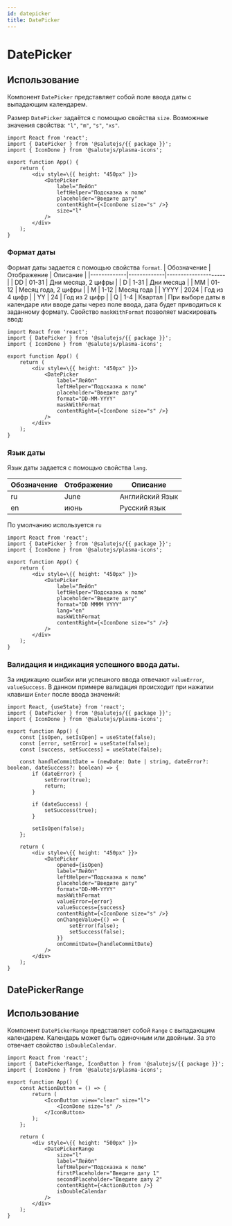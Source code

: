 ```yaml
---
id: datepicker
title: DatePicker
---
```



# DatePicker
<Description name="DatePicker" />
<PropsTable name="DatePicker" exclude={['css']} />

## Использование
Компонент `DatePicker` представляет собой поле ввода даты с выпадающим календарем.

Размер `DatePicker` задаётся с помощью свойства `size`.
Возможные значения свойства: `"l"`, `"m"`, `"s"`, `"xs"`.

```tsx live
import React from 'react';
import { DatePicker } from '@salutejs/{{ package }}';
import { IconDone } from '@salutejs/plasma-icons';

export function App() {
    return (
        <div style=\{{ height: "450px" }}>
            <DatePicker
                label="Лейбл"
                leftHelper="Подсказка к полю"
                placeholder="Введите дату"
                contentRight={<IconDone size="s" />}
                size="l"
            />
        </div>
    );
}
```

### Формат даты
Формат даты задается с помощью свойства `format`.
| Обозначение | Отображение | Описание            |
|-------------|-------------|---------------------|
| DD          | 01-31       | Дни месяца, 2 цифры |
| D           | 1-31        | Дни месяца          |
| MM          | 01-12       | Месяц года, 2 цифры |
| M           | 1-12        | Месяц года          |
| YYYY        | 2024        | Год из 4 цифр       |
| YY          | 24          | Год из 2 цифр       |
| Q           | 1-4         | Квартал             |
При выборе даты в календаре или вводе даты через поле ввода, дата будет приводиться к заданному формату.
Свойство `maskWithFormat` позволяет маскировать ввод:

```tsx live
import React from 'react';
import { DatePicker } from '@salutejs/{{ package }}';
import { IconDone } from '@salutejs/plasma-icons';

export function App() {
    return (
        <div style=\{{ height: "450px" }}>
            <DatePicker
                label="Лейбл"
                leftHelper="Подсказка к полю"
                placeholder="Введите дату"
                format="DD-MM-YYYY"
                maskWithFormat
                contentRight={<IconDone size="s" />}
            />
        </div>
    );
}
```

### Язык даты
Язык даты задается с помощью свойства `lang`.

| Обозначение | Отображение | Описание            |
|-------------|-------------|---------------------|
| ru          | June        | Английский Язык     |
| en          | июнь        | Русский язык        |

По умолчанию используется `ru`

```tsx live
import React from 'react';
import { DatePicker } from '@salutejs/{{ package }}';
import { IconDone } from '@salutejs/plasma-icons';

export function App() {
    return (
        <div style=\{{ height: "450px" }}>
            <DatePicker
                label="Лейбл"
                leftHelper="Подсказка к полю"
                placeholder="Введите дату"
                format="DD MMMM YYYY"
                lang="en"
                maskWithFormat
                contentRight={<IconDone size="s" />}
            />
        </div>
    );
}
```

### Валидация и индикация успешного ввода даты.
За индикацию ошибки или успешного ввода отвечают `valueError`, `valueSuccess`.
В данном примере валидация происходит при нажатии клавиши `Enter` после ввода значений:

```tsx live
import React, {useState} from 'react';
import { DatePicker } from '@salutejs/{{ package }}';
import { IconDone } from '@salutejs/plasma-icons';

export function App() {
    const [isOpen, setIsOpen] = useState(false);
    const [error, setError] = useState(false);
    const [success, setSuccess] = useState(false);

    const handleCommitDate = (newDate: Date | string, dateError?: boolean, dateSuccess?: boolean) => {
        if (dateError) {
            setError(true);
            return;
        }

        if (dateSuccess) {
            setSuccess(true);
        }

        setIsOpen(false);
    };

    return (
        <div style=\{{ height: "450px" }}>
            <DatePicker
                opened={isOpen}
                label="Лейбл"
                leftHelper="Подсказка к полю"
                placeholder="Введите дату"
                format="DD-MM-YYYY"
                maskWithFormat
                valueError={error}
                valueSuccess={success}
                contentRight={<IconDone size="s" />}
                onChangeValue={() => {
                    setError(false);
                    setSuccess(false);
                }}
                onCommitDate={handleCommitDate}
            />
        </div>
    );
}
```

## DatePickerRange
<Description name="DatePickerRange" />
<PropsTable name="DatePickerRange" exclude={['css']} />

## Использование
Компонент `DatePickerRange` представляет собой `Range` с выпадающим календарем.
Календарь может быть одиночным или двойным. За это отвечает свойство `isDoubleCalendar`.

```tsx live
import React from 'react';
import { DatePickerRange, IconButton } from '@salutejs/{{ package }}';
import { IconDone } from '@salutejs/plasma-icons';

export function App() {
    const ActionButton = () => {
        return (
            <IconButton view="clear" size="l">
                <IconDone size="s" />
            </IconButton>
        );
    };

    return (
        <div style=\{{ height: "500px" }}>
            <DatePickerRange
                size="l"
                label="Лейбл"
                leftHelper="Подсказка к полю"
                firstPlaceholder="Введите дату 1"
                secondPlaceholder="Введите дату 2"
                contentRight={<ActionButton />}
                isDoubleCalendar
            />
        </div>
    );
}
```
